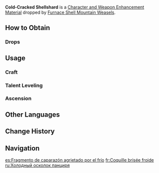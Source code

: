 {{Item Infobox
|id           = 112119
|image        = Item Cold-Cracked Shellshard.png
|type         = Character and Weapon Enhancement Materials
|group        = Furnace Shell Mountain Weasel Materials
|group2       = Elite Enemy Drops
|invCategory  = Character Development Items
|quality      = 2
|description  = A chunk of shell carved from a Furnace Shell Mountain Weasel's back after its defeat.<br>Where it once blazed brightly, this piece has long since gone cold. The fire-like luster it once held is no more.
|source1      = Dropped by [[Furnace Shell Mountain Weasel]]s
|source2      = [[Stardust Exchange]]
}}
'''Cold-Cracked Shellshard''' is a [[Character and Weapon Enhancement Material]] dropped by [[Furnace Shell Mountain Weasel]]s.

==How to Obtain==
===Drops===
{{Dropped By}}

==Usage==
===Craft===
{{Craft Usage}}

===Talent Leveling===
{{Talent Leveling Usage}}

===Ascension===
{{Ascension Usage}}

==Other Languages==
{{Other Languages
|en       = Cold-Cracked Shellshard
|zhs      = 冷裂壳块
|zhs_rm   = 
|zht      = 冷裂殼塊
|zht_rm   = 
|zh_tl    = 
|ja       = 冷えた鱗甲の欠片
|ja_rm    = 
|ja_tl    = 
|ko       = 차갑게 식은 껍질
|ko_tl    = 
|es       = Fragmento de caparazón agrietado por el frío
|es_tl    = Cold-Cracked Shell Fragment
|fr       = Coquille brisée froide
|fr_tl    = Cold Broken Shell
|ru       = Холодный осколок панциря
|ru_tl    = 
|th       = Cold-Cracked Shellshard
|vi       = Mảnh Vỏ Lạnh Nứt
|vi_tl    = 
|de       = Abgekühltes Panzerbruchstück
|de_tl    = 
|id       = Cold-Cracked Shellshard
|pt       = Pedaço de Concha Fria
|pt_tl    = 
|tr       = Soğuktan Çatlamış Kabuk Parçası
|tr_tl    = 
|it       = Carapace incrinato dal freddo
|it_tl    = 
}}

==Change History==
{{Change History|5.5}}

==Navigation==
{{Development Item Navbox|Character and Weapon Enhancement Materials}}

[[es:Fragmento de caparazón agrietado por el frío]]
[[fr:Coquille brisée froide]]
[[ru:Холодный осколок панциря]]